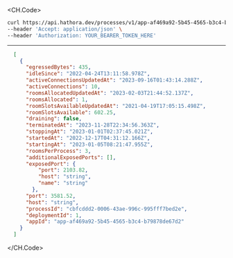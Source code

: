 
<CH.Code>
```bash Example Request
curl https://api.hathora.dev/processes/v1/app-af469a92-5b45-4565-b3c4-b79878de67d2/list/stopped \
--header 'Accept: application/json' \
--header 'Authorization: YOUR_BEARER_TOKEN_HERE'
```
---

```json Example Response
  [
    {
      "egressedBytes": 435,
      "idleSince": "2022-04-24T13:11:58.978Z",
      "activeConnectionsUpdatedAt": "2023-09-16T01:43:14.288Z",
      "activeConnections": 10,
      "roomsAllocatedUpdatedAt": "2023-02-03T21:44:52.137Z",
      "roomsAllocated": 1,
      "roomSlotsAvailableUpdatedAt": "2021-04-19T17:05:15.498Z",
      "roomSlotsAvailable": 602.25,
      "draining": false,
      "terminatedAt": "2023-11-28T22:34:56.363Z",
      "stoppingAt": "2023-01-01T02:37:45.021Z",
      "startedAt": "2022-12-17T04:31:12.166Z",
      "startingAt": "2023-01-05T08:21:47.955Z",
      "roomsPerProcess": 3,
      "additionalExposedPorts": [],
      "exposedPort": {
          "port": 2103.82,
          "host": "string",
          "name": "string"
        },
      "port": 3581.52,
      "host": "string",
      "processId": "cbfcddd2-0006-43ae-996c-995fff7bed2e",
      "deploymentId": 1,
      "appId": "app-af469a92-5b45-4565-b3c4-b79878de67d2"
    }
  ]
```
</CH.Code>
